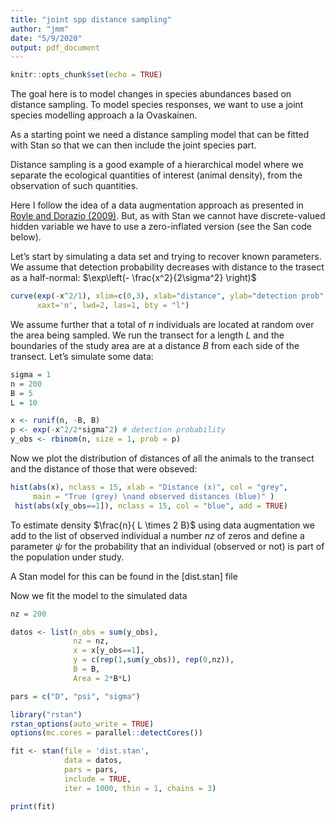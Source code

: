 ```yaml
---
title: "joint spp distance sampling"
author: "jmm"
date: "5/9/2020"
output: pdf_document
---
```


```r
knitr::opts_chunk$set(echo = TRUE)
```

The goal here is to model changes in species abundances based on distance sampling. To model species responses, we want to use a joint species modelling approach a la Ovaskainen.

As a starting point we need a distance sampling model that can be fitted with Stan so that we can then include the joint species part.

Distance sampling is a good example of a hierarchical model where we separate the ecological quantities of interest (animal density), from the observation of such quantities.

Here I follow the idea of a data augmentation approach as presented in [Royle and Dorazio (2009)](https://books.google.co.uk/books?id=rDppWpVP6a0C&lpg=PA236&ots=uWjd9RbkNV&dq=WinBUGS%20specification%20of%20distance%20sampling%20model%20for%20the%20impala%20data%2C%20with%20the%20half-normal%20detection%20function.&pg=PA237#v=onepage&q&f=false). But, as with Stan we cannot have discrete-valued hidden variable we have to use a zero-inflated version (see the San code below).

Let's start by simulating a data set and trying to recover known parameters. We assume that detection probability decreases with distance to the trasect as a half-normal: $\exp\left(- \frac{x^2}{2\sigma^2} \right)$

```r
curve(exp(-x^2/1), xlim=c(0,3), xlab="distance", ylab="detection prob", 
      xaxt='n', lwd=2, las=1, bty = "l")
```

We assume further that a total of $n$ individuals are located at random over the area being sampled. We run the transect for a length $L$ and the boundaries of the study area are at a distance $B$ from each side of the transect. Let's simulate some data:

```r
sigma = 1
n = 200
B = 5
L = 10

x <- runif(n, -B, B)
p <- exp(-x^2/2*sigma^2) # detection probability
y_obs <- rbinom(n, size = 1, prob = p)
```

Now we plot the distribution of distances of all the animals to the transect and the distance of those that were obseved:

```r
hist(abs(x), nclass = 15, xlab = "Distance (x)", col = "grey", 
     main = "True (grey) \nand observed distances (blue)" )
 hist(abs(x[y_obs==1]), nclass = 15, col = "blue", add = TRUE)
```

To estimate density $\frac{n}{ L \times 2 B}$ using data augmentation we add to the list of observed individual a number $nz$ of zeros and define a parameter $\psi$ for the probability that an individual (observed or not) is part of the population under study.

A Stan model for this can be found in the [dist.stan] file

Now we fit the model to the simulated data

```r

nz = 200

datos <- list(n_obs = sum(y_obs),
              nz = nz,
              x = x[y_obs==1],
              y = c(rep(1,sum(y_obs)), rep(0,nz)),
              B = B,
              Area = 2*B*L)

pars = c("D", "psi", "sigma")

library("rstan")
rstan_options(auto_write = TRUE)
options(mc.cores = parallel::detectCores())

fit <- stan(file = 'dist.stan',
            data = datos,
            pars = pars,
            include = TRUE,
            iter = 1000, thin = 1, chains = 3)

print(fit)
```





